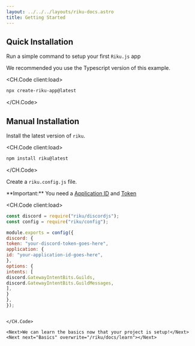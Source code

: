 ```yaml
---
layout: ../../../layouts/riku-docs.astro
title: Getting Started
---
```



## Quick Installation

Run a simple command to setup your first `Riku.js` app

<span class="tiny">
  We recommended you use the Typescript version of this example.
</span>

<CH.Code client:load>
```powershell Terminal 
npx create-riku-app@latest

````
</CH.Code>

## Manual Installation

Install the latest version of `riku`.

<CH.Code client:load>
```powershell Terminal
npm install riku@latest

````

</CH.Code>

Create a `riku.config.js` file.

<span class="tiny">
  **Important:** You need a <u>Application ID</u> and <u>Token</u>
</span>

<CH.Code client:load>
```js riku.config.js 
const discord = require("riku/discordjs");
const config = require("riku/config");

module.exports = config({
discord: {
token: "your-discord-token-goes-here",
application: {
id: "your-application-id-goes-here",
},
options: {
intents: [
discord.GatewayIntentBits.Guilds,
discord.GatewayIntentBits.GuildMessages,
],
}
},
});

```

```

</CH.Code>

<Next>We can learn the basics now that your project is setup!</Next>
<Next next="Basics" overwrite="/riku/docs/learn"></Next>
